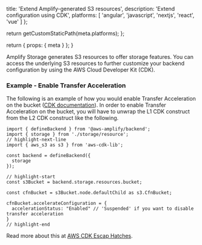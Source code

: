 
  title: 'Extend Amplify-generated S3 resources',
  description: 'Extend configuration using CDK',
  platforms: [
    'angular',
    'javascript',
    'nextjs',
    'react',
    'vue'
  ]
};

  return getCustomStaticPath(meta.platforms);
};

  return {
    props: {
      meta
    }
  };
}

Amplify Storage generates S3 resources to offer storage features. You can access the underlying S3 resources to further customize your backend configuration by using the AWS Cloud Developer Kit (CDK).

### Example - Enable Transfer Acceleration

The following is an example of how you would enable Transfer Acceleration on the bucket ([CDK documentation](https://docs.aws.amazon.com/cdk/api/v2/docs/aws-cdk-lib.aws_s3.CfnBucket.AccelerateConfigurationProperty.html)). In order to enable Transfer Acceleration on the bucket, you will have to unwrap the L1 CDK construct from the L2 CDK construct like the following.

```
import { defineBackend } from '@aws-amplify/backend';
import { storage } from './storage/resource';
// highlight-next-line
import { aws_s3 as s3 } from 'aws-cdk-lib';

const backend = defineBackend({
  storage
});

// highlight-start
const s3Bucket = backend.storage.resources.bucket;

const cfnBucket = s3Bucket.node.defaultChild as s3.CfnBucket;

cfnBucket.accelerateConfiguration = {
  accelerationStatus: "Enabled" // 'Suspended' if you want to disable transfer acceleration
}
// highlight-end
```
Read more about this at [AWS CDK Escap Hatches](https://docs.aws.amazon.com/cdk/v2/guide/cfn_layer.html#develop-customize-escape).

